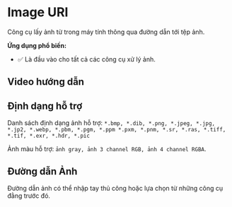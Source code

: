 # Image URI

Công cụ lấy ảnh từ trong máy tính thông qua đường dẫn tới tệp ảnh.

**Ứng dụng phổ biến:**
- :white_check_mark: Là đầu vào cho tất cả các công cụ xử lý ảnh.

## Video hướng dẫn
<VideoPlayer url='/videos/imagesource_uri/imagesource_uri.mp4' youtubeUrl='https://www.youtube.com/watch?v=bXbPIFDfoFA' />

## Định dạng hỗ trợ

Danh sách định dạng ảnh hỗ trợ: `*.bmp, *.dib, *.png, *.jpeg, *.jpg, *.jp2, *.webp, *.pbm, *.pgm, *.ppm *.pxm, *.pnm, *.sr, *.ras, *.tiff, *.tif, *.exr, *.hdr, *.pic`

Ảnh màu hỗ trợ: `ảnh gray, ảnh 3 channel RGB, ảnh 4 channel RGBA`.

## Đường dẫn Ảnh
Đường dẫn ảnh có thể nhập tay thủ công hoặc lựa chọn từ những công cụ đằng trước đó.